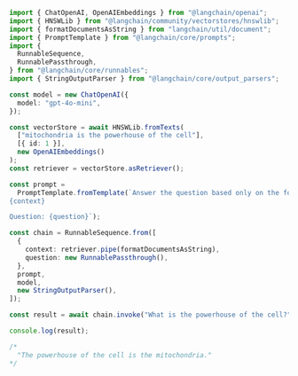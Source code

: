 ```typescript
import { ChatOpenAI, OpenAIEmbeddings } from "@langchain/openai";
import { HNSWLib } from "@langchain/community/vectorstores/hnswlib";
import { formatDocumentsAsString } from "langchain/util/document";
import { PromptTemplate } from "@langchain/core/prompts";
import {
  RunnableSequence,
  RunnablePassthrough,
} from "@langchain/core/runnables";
import { StringOutputParser } from "@langchain/core/output_parsers";

const model = new ChatOpenAI({
  model: "gpt-4o-mini",
});

const vectorStore = await HNSWLib.fromTexts(
  ["mitochondria is the powerhouse of the cell"],
  [{ id: 1 }],
  new OpenAIEmbeddings()
);
const retriever = vectorStore.asRetriever();

const prompt =
  PromptTemplate.fromTemplate(`Answer the question based only on the following context:
{context}

Question: {question}`);

const chain = RunnableSequence.from([
  {
    context: retriever.pipe(formatDocumentsAsString),
    question: new RunnablePassthrough(),
  },
  prompt,
  model,
  new StringOutputParser(),
]);

const result = await chain.invoke("What is the powerhouse of the cell?");

console.log(result);

/*
  "The powerhouse of the cell is the mitochondria."
*/
```